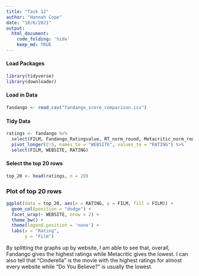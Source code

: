 ```yaml
---
title: "Task 12"
author: "Hannah Cope"
date: "10/6/2021"
output: 
  html_document:
    code_folding: 'hide'
    keep_md: TRUE
---
```


#### Load Packages
```r
library(tidyverse)
library(downloader)
```

#### Load in Data
```r
fandango <- read_csv("fandango_score_comparison.csv")
```

#### Tidy Data
```r
ratings <- fandango %>%
  select(FILM, Fandango_Ratingvalue, RT_norm_round, Metacritic_norm_round, IMDB_norm_round) %>%
  pivot_longer(2:5, names_to = "WEBSITE", values_to = "RATING") %>%
  select(FILM, WEBSITE, RATING)
```

#### Select the top 20 rows
```r
top_20 <- head(ratings, n = 20)
```

### Plot of top 20 rows
```r
ggplot(data = top_20, aes(x = RATING, y = FILM, fill = FILM)) +
  geom_col(position = "dodge") +
  facet_wrap(~ WEBSITE, nrow = 2) +
  theme_bw() +
  theme(legend.position = 'none') +
  labs(x = "Rating",
       y = "Film")
```
By splitting the graphs up by website, I am able to see that, overall, Fandango gives the highest ratings while Metacritic gives the lowest. I can also tell that "Cinderella" is the movie with the highest ratings for almost every website while "Do You Believe?" is usually the lowest. 
